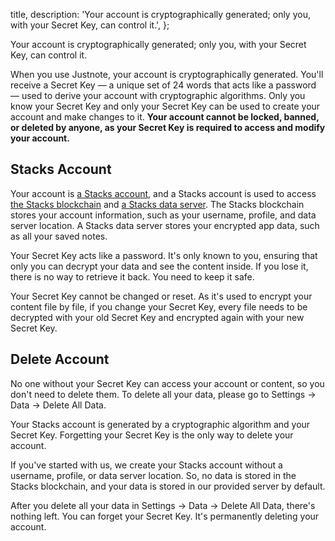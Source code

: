 
  title,
  description: 'Your account is cryptographically generated; only you, with your Secret Key, can control it.',
};

Your account is cryptographically generated; only you, with your Secret Key, can control it.

When you use Justnote, your account is cryptographically generated. You'll receive a Secret Key — a unique set of 24 words that acts like a password — used to derive your account with cryptographic algorithms. Only you know your Secret Key and only your Secret Key can be used to create your account and make changes to it. **Your account cannot be locked, banned, or deleted by anyone, as your Secret Key is required to access and modify your account.**

## Stacks Account

Your account is [a Stacks account](https://docs.stacks.co/concepts/network-fundamentals/accounts), and a Stacks account is used to access [the Stacks blockchain](https://explorer.hiro.so) and [a Stacks data server](https://docs.stacks.co/concepts/gaia). The Stacks blockchain stores your account information, such as your username, profile, and data server location. A Stacks data server stores your encrypted app data, such as all your saved notes.

Your Secret Key acts like a password. It's only known to you, ensuring that only you can decrypt your data and see the content inside. If you lose it, there is no way to retrieve it back. You need to keep it safe.

Your Secret Key cannot be changed or reset. As it's used to encrypt your content file by file, if you change your Secret Key, every file needs to be decrypted with your old Secret Key and encrypted again with your new Secret Key.

## Delete Account

No one without your Secret Key can access your account or content, so you don't need to delete them. To delete all your data, please go to Settings -> Data -> Delete All Data.

Your Stacks account is generated by a cryptographic algorithm and your Secret Key. Forgetting your Secret Key is the only way to delete your account.

If you've started with us, we create your Stacks account without a username, profile, or data server location. So, no data is stored in the Stacks blockchain, and your data is stored in our provided server by default.

After you delete all your data in Settings -> Data -> Delete All Data, there's nothing left. You can forget your Secret Key. It's permanently deleting your account.
